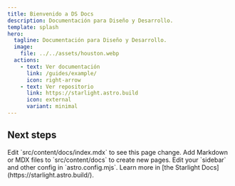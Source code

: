 ```yaml
---
title: Bienvenido a DS Docs
description: Documentación para Diseño y Desarrollo.
template: splash
hero:
  tagline: Documentación para Diseño y Desarrollo.
  image:
    file: ../../assets/houston.webp
  actions:
    - text: Ver documentación
      link: /guides/example/
      icon: right-arrow
    - text: Ver repositorio
      link: https://starlight.astro.build
      icon: external
      variant: minimal
---
```



## Next steps

<CardGrid>
	<Card title="Update content" icon="pencil">
		Edit `src/content/docs/index.mdx` to see this page change.
	</Card>
	<Card title="Add new content" icon="add-document">
		Add Markdown or MDX files to `src/content/docs` to create new pages.
	</Card>
	<Card title="Configure your site" icon="setting">
		Edit your `sidebar` and other config in `astro.config.mjs`.
	</Card>
	<Card title="Read the docs" icon="open-book">
		Learn more in [the Starlight Docs](https://starlight.astro.build/).
	</Card>
</CardGrid>
